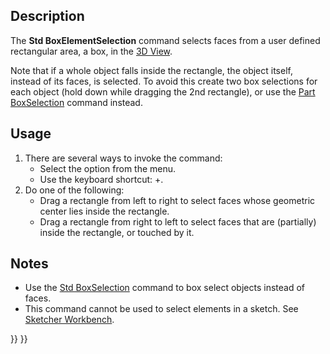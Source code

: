 <languages/>
<translate>

<!--T:7-->
{{Docnav
|[[Std_BoxSelection|BoxSelection]]
|[[Std_SelectAll|SelectAll]]
|[[Std_Edit_Menu|Std Edit Menu]]
|IconL=Std_BoxSelection.svg
|IconR=Std_SelectAll.svg
|IconC=Freecad.svg
}}

<!--T:1-->
{{GuiCommand
|Name=Std BoxElementSelection
|MenuLocation=Edit → Box element selection
|Workbenches=All
|Shortcut={{KEY|Shift}}+{{KEY|E}}
|SeeAlso= [[Part_BoxSelection|Part BoxSelection]], [[Std_BoxSelection|Std BoxSelection]], [[Std_SelectAll|Std SelectAll]]
}}

==Description== <!--T:2-->

<!--T:3-->
The '''Std BoxElementSelection''' command selects faces from a user defined rectangular area, a box, in the [[3D_View|3D View]].

<!--T:13-->
Note that if a whole object falls inside the rectangle, the object itself, instead of its faces, is selected. To avoid this create two box selections for each object (hold down {{KEY|Ctrl}} while dragging the 2nd rectangle), or use the [[Part_BoxSelection|Part BoxSelection]] command instead.

==Usage== <!--T:10-->

<!--T:5-->
# There are several ways to invoke the command:
#* Select the {{MenuCommand|Edit → [[Image:Std_BoxElementSelection.svg|16px]] Box element selection}} option from the menu.
#* Use the keyboard shortcut: {{KEY|Shift}}+{{KEY|E}}.
# Do one of the following:
#* Drag a rectangle from left to right to select faces whose geometric center lies inside the rectangle.
#* Drag a rectangle from right to left to select faces that are (partially) inside the rectangle, or touched by it.

==Notes== <!--T:11-->

<!--T:12-->
* Use the [[Std_BoxSelection|Std BoxSelection]] command to box select objects instead of faces.
* This command cannot be used to select elements in a sketch. See [[Sketcher_Workbench#Selection_methods|Sketcher Workbench]].


<!--T:8-->
{{Docnav
|[[Std_BoxSelection|BoxSelection]]
|[[Std_SelectAll|SelectAll]]
|[[Std_Edit_Menu|Std Edit Menu]]
|IconL=Std_BoxSelection.svg
|IconR=Std_SelectAll.svg
|IconC=Freecad.svg
}}

</translate>
{{Std_Base_navi{{#translation:}}}}
{{Userdocnavi{{#translation:}}}}